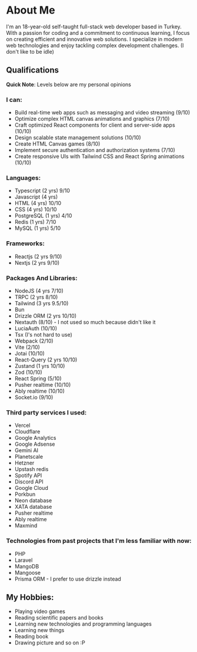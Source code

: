 # About Me

I'm an 18-year-old self-taught full-stack web developer based in Turkey. With a passion for coding and a commitment to continuous learning, I focus on creating efficient and innovative web solutions. I specialize in modern web technologies and enjoy tackling complex development challenges. (I don't like to be idle)

## Qualifications

**Quick Note**: Levels below are my personal opinions

### I can:

- Build real-time web apps such as messaging and video streaming (9/10)
- Optimize complex HTML canvas animations and graphics (7/10)
- Craft optimized React components for client and server-side apps (10/10)
- Design scalable state management solutions (10/10)
- Create HTML Canvas games (8/10)
- Implement secure authentication and authorization systems (7/10)
- Create responsive UIs with Tailwind CSS and React Spring animations (10/10)

### Languages:

- Typescript (2 yrs) 9/10
- Javascript (4 yrs)
- HTML (4 yrs) 10/10
- CSS (4 yrs) 10/10
- PostgreSQL (1 yrs) 4/10
- Redis (1 yrs) 7/10
- MySQL (1 yrs) 5/10

### Frameworks:

- Reactjs (2 yrs 9/10)
- Nextjs (2 yrs 9/10)

### Packages And Libraries:

- NodeJS (4 yrs 7/10)
- TRPC (2 yrs 8/10)
- Tailwind (3 yrs 9.5/10)
- Bun
- Drizzle ORM (2 yrs 10/10)
- Nextauth (8/10) - I not used so much because didn't like it
- LuciaAuth (10/10)
- Tsx (I's not hard to use)
- Webpack (2/10)
- Vite (2/10)
- Jotai (10/10)
- React-Query (2 yrs 10/10)
- Zustand (1 yrs 10/10)
- Zod (10/10)
- React Spring (5/10)
- Pusher realtime (10/10)
- Ably realtime (10/10)
- Socket.io (9/10)

### Third party services I used:

- Vercel
- Cloudflare
- Google Analytics
- Google Adsense
- Gemini AI
- Planetscale
- Hetzner
- Upstash redis
- Spotify API
- Discord API
- Google Cloud
- Porkbun
- Neon database
- XATA database
- Pusher realtime
- Ably realtime
- Maxmind

### Technologies from past projects that I'm less familiar with now:

- PHP
- Laravel
- MangoDB
- Mangoose
- Prisma ORM - I prefer to use drizzle instead

## My Hobbies:

- Playing video games
- Reading scientific papers and books
- Learning new technologies and programming languages
- Learning new things
- Reading book
- Drawing picture and so on :P
